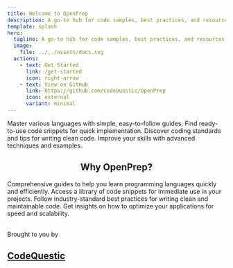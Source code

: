 ```yaml
---
title: Welcome to OpenPrep
description: A go-to hub for code samples, best practices, and resources across multiple programming languages.
template: splash
hero:
  tagline: A go-to hub for code samples, best practices, and resources across multiple programming languages.
  image:
    file: ../../assets/docs.svg
  actions:
    - text: Get Started
      link: /get-started
      icon: right-arrow
    - text: View on GitHub
      link: https://github.com/CodeQuestic/OpenPrep
      icon: external
      variant: minimal
---
```



<CardGrid stagger>
  <Card title=" Learn Programming Easily" icon="open-book">
    Master various languages with simple, easy-to-follow guides.
  </Card>
  <Card title="Copy-Paste Code Snippets" icon="add-document">
    Find ready-to-use code snippets for quick implementation.
  </Card>
  <Card title="Follow Best Practices" icon="approve-check">
    Discover coding standards and tips for writing clean code.
  </Card>
  <Card title="Level Up Your Coding" icon="rocket">
    Improve your skills with advanced techniques and examples.
  </Card>
</CardGrid>

<br />

<h2 style="text-align: center;">Why OpenPrep?</h2>

<CardGrid>
  <Card title="Learn Multiple Languages">
    Comprehensive guides to help you learn programming languages quickly and
    efficiently.
    <Icon name="laptop" size="1.5rem" color="orange" />
  </Card>
  <Card title="Ready-to-Use Snippets">
    Access a library of code snippets for immediate use in your projects.
    <Icon name="pen" size="1.5rem" color="orange" />
  </Card>
  <Card title="Best Practices & Tips">
    Follow industry-standard best practices for writing clean and maintainable
    code.
    <Icon name="approve-check-circle" size="1.5rem" color="orange" />
  </Card>
  <Card title="Performance Optimization">
    Get insights on how to optimize your applications for speed and scalability.
    <Icon name="rocket" size="1.5rem" color="orange" />
  </Card>
</CardGrid>

<br />
<br />
<footer
  style={{
    textAlign: "center",
    width: "100%",
  }}
>
  <p>Brought to you by</p>
  <a
    href="https://codequestic.devs.org.in/"
    target="_blank"
    rel="noopener noreferrer"
    style={{ textDecoration: "none" }}
  >
    <h2 style={{ color: "#ff6138" }}>CodeQuestic</h2>
  </a>
</footer>
